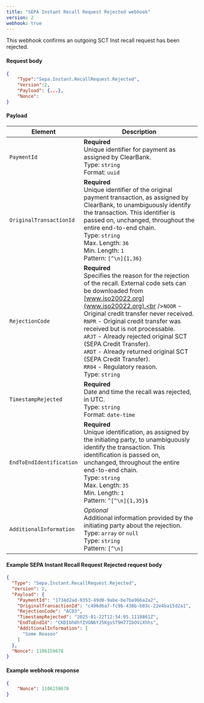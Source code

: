 ```yaml
---
title: "SEPA Instant Recall Request Rejected webhook"
version: 2
webhook: true
---
```


This webhook confirms an outgoing SCT Inst recall request has been rejected.

#### Request body

```json
{
    "Type":"Sepa.Instant.RecallRequest.Rejected",
    "Version":2,
    "Payload": {...},
    "Nonce":
}
```

#### Payload

| Element                  | Description                                                                                                                                                                                                                                                                                                                                                                                                                                                                                |
| ------------------------ | ------------------------------------------------------------------------------------------------------------------------------------------------------------------------------------------------------------------------------------------------------------------------------------------------------------------------------------------------------------------------------------------------------------------------------------------------------------------------------------------ |
| `PaymentId`              | **Required**<br />Unique identifier for payment as assigned by ClearBank.<br/>Type: `string` <br/>Format: `uuid`                                                                                                                                                                                                                                                                                                                                                                           |
| `OriginalTransactionId`  | **Required**<br />Unique identifier of the original payment transaction, as assigned by ClearBank, to unambiguously identify the transaction. This identifier is passed on, unchanged, throughout the entire end-to-end chain.<br/>Type: `string`<br/>Max. Length: `36`<br/>Min. Length: `1`<br/>Pattern: `[^\n]{1,36}`                                                                                                                                                                    |
| `RejectionCode`          | **Required**<br />Specifies the reason for the rejection of the recall. External code sets can be downloaded from [www.iso20022.org](www.iso20022.org).<br />`NOOR` - Original credit transfer never received. <br />`RNPR` - Original credit transfer was received but is not processable. <br />`ARJT` - Already rejected original SCT (SEPA Credit Transfer). <br />`ARDT` - Already returned original SCT (SEPA Credit Transfer). <br />`RR04` - Regulatory reason.<br/>Type: `string` |
| `TimestampRejected`      | **Required**<br />Date and time the recall was rejected, in UTC.<br/>Type: `string`<br/>Format: `date-time`                                                                                                                                                                                                                                                                                                                                                                                |
| `EndToEndIdentification` | **Required**<br />Unique identification, as assigned by the initiating party, to unambiguously identify the transaction. This identification is passed on, unchanged, throughout the entire end-to-end chain.<br/>Type: `string`<br/>Max. Length: `35`<br/>Min. Length: `1` <br/>Pattern: `^[^\n]{1,35}$`                                                                                                                                                                                  |
| `AdditionalInformation`  | _Optional_<br/>Additional information provided by the initiating party about the rejection.<br/>Type: `array` or `null`<br />Type: `string`<br/>Pattern: `[^\n]`                                                                                                                                                                                                                                                                                                                           |


#### Example SEPA Instant Recall Request Rejected request body

```json
{
  "Type": "Sepa.Instant.RecallRequest.Rejected",
  "Version": 2,
  "Payload": {
    "PaymentId": "1734d2ad-9353-49d0-9abe-be7ba966a2a2",
    "OriginalTransactionId": "c496d6a7-fc9b-438b-b03c-22e4ba15d2a1",
    "RejectionCode": "AC03",
    "TimestampRejected": "2025-01-22T12:54:05.1118861Z",
    "EndToEndId": "CKDIbhOhfZVGN6YJ5KgsST9H77IbOViXhhs",
    "AdditionalInformation": [
      "Some Reason"
    ]
  },
  "Nonce": 1106159678
}
```

#### Example webhook response

```json
{
    "Nonce": 1106159678
}
```